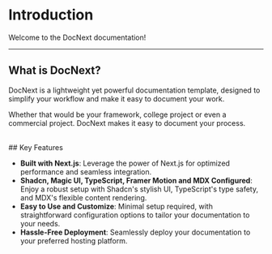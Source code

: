 
# Introduction
Welcome to the DocNext documentation!

---------------

## What is DocNext?
DocNext is a lightweight yet powerful documentation template, designed to simplify your workflow and make it easy to document your work. 

Whether that would be your framework, college project or even a commercial project. DocNext makes it easy to document your process.

<br />
## Key Features

- **Built with Next.js**: Leverage the power of Next.js for optimized performance and seamless integration.
- **Shadcn, Magic UI, TypeScript, Framer Motion and MDX Configured**: Enjoy a robust setup with Shadcn's stylish UI, TypeScript's type safety, and MDX's flexible content rendering.
- **Easy to Use and Customize**: Minimal setup required, with straightforward configuration options to tailor your documentation to your needs.
- **Hassle-Free Deployment**: Seamlessly deploy your documentation to your preferred hosting platform.

<Navigation next="/docs/quick-setup"/>
